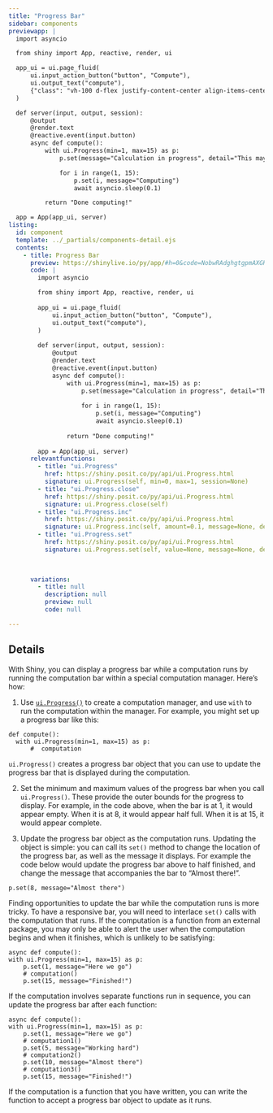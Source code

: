 ```yaml
---
title: "Progress Bar"
sidebar: components 
previewapp: |
  import asyncio

  from shiny import App, reactive, render, ui

  app_ui = ui.page_fluid(
      ui.input_action_button("button", "Compute"),
      ui.output_text("compute"),
      {"class": "vh-100 d-flex justify-content-center align-items-center px-4"}
  )

  def server(input, output, session):
      @output
      @render.text
      @reactive.event(input.button)
      async def compute():
          with ui.Progress(min=1, max=15) as p:
              p.set(message="Calculation in progress", detail="This may take a while...")

              for i in range(1, 15):
                  p.set(i, message="Computing")
                  await asyncio.sleep(0.1)

          return "Done computing!"

  app = App(app_ui, server)
listing:
  id: component
  template: ../_partials/components-detail.ejs
  contents:
    - title: Progress Bar
      preview: https://shinylive.io/py/app/#h=0&code=NobwRAdghgtgpmAXGKAHVA6VBPMAaMAYwHsIAXOcpMASxlWICcyACKAZ2wkJuIB0IAgGaNiMFuwAWNCNhZ0GzFgEF0eFozhRCZGgDc46zRAAmcRuoCuNAQLSoA+tZYBeFtaxQA5nAdCANtYmABQCLOHuNBgyqJZkDtq6pA4ARnFkpKFgaWQZgvgsfGAAwmKxFEUAlHhhER7EceUOFAAeZFkk9HFwVTUQlbamcEIS5gaMwTFx6g1k5erscOzsvP2IteEAArPlGyybxmaMGK1kewdaOvpwGHAG5JMQ5Rg5eQMQEWyc3CxmI53lODBSrrD6fCIAdxoZEkkQwAAVRF5NMtgjAZC4AIzqGBQFpYgCslS+LFQoPBFNJGEW7Xgy28cBcRWKUH8hEs-igSQ+MlJSJR7CK6jMZCgNH8TLAABVpOwWLi5KKANZwNgsCHSfw3DAYKqDSngoRMeTyD6MKAQHzBbEsTFE8kGymYGmTHFLdgMyWlLq6S16sGO8FQCFi1gcLg8YjUrVwVDBAAMGEx7z2n00ZEsjA+RQAIqRVQC4jIvABCIqDeyuFToYL2Jw0BZjcyVMAAXwAukA
      code: |
        import asyncio

        from shiny import App, reactive, render, ui
        
        app_ui = ui.page_fluid(
            ui.input_action_button("button", "Compute"),
            ui.output_text("compute"),
        )
        
        def server(input, output, session):
            @output
            @render.text
            @reactive.event(input.button)
            async def compute():
                with ui.Progress(min=1, max=15) as p:
                    p.set(message="Calculation in progress", detail="This may take a while...")
        
                    for i in range(1, 15):
                        p.set(i, message="Computing")
                        await asyncio.sleep(0.1)
        
                return "Done computing!"
        
        app = App(app_ui, server)
      relevantfunctions:
        - title: "ui.Progress"
          href: https://shiny.posit.co/py/api/ui.Progress.html
          signature: ui.Progress(self, min=0, max=1, session=None)
        - title: "ui.Progress.close"
          href: https://shiny.posit.co/py/api/ui.Progress.html
          signature: ui.Progress.close(self)
        - title: "ui.Progress.inc"
          href: https://shiny.posit.co/py/api/ui.Progress.html
          signature: ui.Progress.inc(self, amount=0.1, message=None, detail=None)
        - title: "ui.Progress.set"
          href: https://shiny.posit.co/py/api/ui.Progress.html
          signature: ui.Progress.set(self, value=None, message=None, detail=None)
      
      

      variations:
        - title: null
          description: null
          preview: null
          code: null

---
```


:::{#component}
:::

## Details

With Shiny, you can display a progress bar while a computation runs by running the computation bar within a special computation manager. Here's how: 

1. Use [`ui.Progress()`](TODO ADD LINK TO UI PROGRESS) to create a computation manager, and use `with` to run the computation within the manager. For example, you might set up a progress bar like this:

```.python
def compute():
  with ui.Progress(min=1, max=15) as p:
      #  computation
```

`ui.Progress()` creates a progress bar object that you can use to update the progress bar that is displayed during the computation.

2. Set the minimum and maximum values of the progress bar when you call `ui.Progress()`. These provide the outer bounds for the progress to display. For example, in the code above, when the bar is at 1, it would appear empty. When it is at 8, it would appear half full. When it is at 15, it would appear complete.

3. Update the progress bar object as the computation runs. Updating the object is simple: you can call its `set()` method to change the location of the progress bar, as well as the message it displays. For example the code below would update the progress bar above to half finished, and change the message that accompanies the bar to "Almost there!".

```.python
p.set(8, message="Almost there")
```

Finding opportunities to update the bar while the computation runs is more tricky. To have a responsive bar, you will need to interlace `set()` calls with the computation that runs. If the computation is a function from an external package, you may only be able to alert the user when the computation begins and when it finishes, which is unlikely to be satisfying:

```.python
async def compute():
with ui.Progress(min=1, max=15) as p:
    p.set(1, message="Here we go")
    # computation()
    p.set(15, message="Finished!")
```

If the computation involves separate functions run in sequence, you can update the progress bar after each function:

```.python
async def compute():
with ui.Progress(min=1, max=15) as p:
    p.set(1, message="Here we go")
    # computation1()
    p.set(5, message="Working hard")
    # computation2()
    p.set(10, message="Almost there")
    # computation3()
    p.set(15, message="Finished!")
```

If the computation is a function that you have written, you can write the function to accept a progress bar object to update as it runs.
